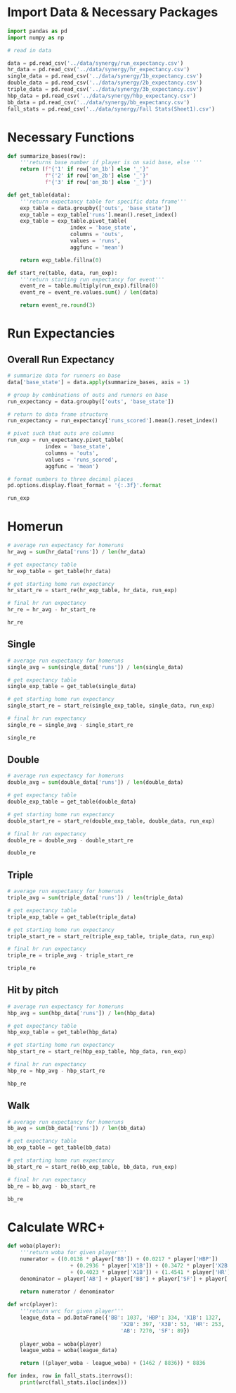 # Import Data & Necessary Packages

```python
import pandas as pd 
import numpy as np
```

```python
# read in data

data = pd.read_csv('../data/synergy/run_expectancy.csv')
hr_data = pd.read_csv('../data/synergy/hr_expectancy.csv')
single_data = pd.read_csv('../data/synergy/1b_expectancy.csv')
double_data = pd.read_csv('../data/synergy/2b_expectancy.csv')
triple_data = pd.read_csv('../data/synergy/3b_expectancy.csv')
hbp_data = pd.read_csv('../data/synergy/hbp_expectancy.csv')
bb_data = pd.read_csv('../data/synergy/bb_expectancy.csv')
fall_stats = pd.read_csv('../data/synergy/Fall Stats(Sheet1).csv')
```

# Necessary Functions

```python
def summarize_bases(row):
    '''returns base number if player is on said base, else '''
    return (f"{'1' if row['on_1b'] else '_'}"
            f"{'2' if row['on_2b'] else '_'}"
            f"{'3' if row['on_3b'] else '_'}")

def get_table(data):
    '''return expectancy table for specific data frame'''
    exp_table = data.groupby(['outs', 'base_state'])
    exp_table = exp_table['runs'].mean().reset_index()
    exp_table = exp_table.pivot_table(
                    index = 'base_state', 
                    columns = 'outs', 
                    values = 'runs', 
                    aggfunc = 'mean')

    return exp_table.fillna(0)

def start_re(table, data, run_exp):
    '''return starting run expectancy for event'''
    event_re = table.multiply(run_exp).fillna(0)
    event_re = event_re.values.sum() / len(data)

    return event_re.round(3)
```

# Run Expectancies

## Overall Run Expectancy

```python
# summarize data for runners on base 
data['base_state'] = data.apply(summarize_bases, axis = 1)

# group by combinations of outs and runners on base
run_expectancy = data.groupby(['outs', 'base_state'])

# return to data frame structure
run_expectancy = run_expectancy['runs_scored'].mean().reset_index()

# pivot such that outs are columns
run_exp = run_expectancy.pivot_table(
            index = 'base_state', 
            columns = 'outs', 
            values = 'runs_scored', 
            aggfunc = 'mean')

# format numbers to three decimal places
pd.options.display.float_format = '{:.3f}'.format

run_exp
```

# Homerun

```python
# average run expectancy for homeruns
hr_avg = sum(hr_data['runs']) / len(hr_data)

# get expectancy table
hr_exp_table = get_table(hr_data)

# get starting home run expectancy
hr_start_re = start_re(hr_exp_table, hr_data, run_exp)

# final hr run expectancy
hr_re = hr_avg - hr_start_re

hr_re
```

## Single

```python
# average run expectancy for homeruns
single_avg = sum(single_data['runs']) / len(single_data)

# get expectancy table
single_exp_table = get_table(single_data)

# get starting home run expectancy
single_start_re = start_re(single_exp_table, single_data, run_exp)

# final hr run expectancy
single_re = single_avg - single_start_re

single_re
```

## Double

```python
# average run expectancy for homeruns
double_avg = sum(double_data['runs']) / len(double_data)

# get expectancy table
double_exp_table = get_table(double_data)

# get starting home run expectancy
double_start_re = start_re(double_exp_table, double_data, run_exp)

# final hr run expectancy
double_re = double_avg - double_start_re

double_re
```

## Triple

```python
# average run expectancy for homeruns
triple_avg = sum(triple_data['runs']) / len(triple_data)

# get expectancy table
triple_exp_table = get_table(triple_data)

# get starting home run expectancy
triple_start_re = start_re(triple_exp_table, triple_data, run_exp)

# final hr run expectancy
triple_re = triple_avg - triple_start_re

triple_re
```

## Hit by pitch

```python
# average run expectancy for homeruns
hbp_avg = sum(hbp_data['runs']) / len(hbp_data)

# get expectancy table
hbp_exp_table = get_table(hbp_data)

# get starting home run expectancy
hbp_start_re = start_re(hbp_exp_table, hbp_data, run_exp)

# final hr run expectancy
hbp_re = hbp_avg - hbp_start_re

hbp_re
```

## Walk

```python
# average run expectancy for homeruns
bb_avg = sum(bb_data['runs']) / len(bb_data)

# get expectancy table
bb_exp_table = get_table(bb_data)

# get starting home run expectancy
bb_start_re = start_re(bb_exp_table, bb_data, run_exp)

# final hr run expectancy
bb_re = bb_avg - bb_start_re

bb_re
```

# Calculate WRC+

```python
def woba(player):
    '''return woba for given player'''
    numerator = ((0.0138 * player['BB']) + (0.0217 * player['HBP'])
                    + (0.2936 * player['X1B']) + (0.3472 * player['X2B'])
                    + (0.4023 * player['X1B']) + (1.4541 * player['HR']))
    denominator = player['AB'] + player['BB'] + player['SF'] + player['HBP']
    
    return numerator / denominator

def wrc(player):
    '''return wrc for given player'''
    league_data = pd.DataFrame({'BB': 1037, 'HBP': 334, 'X1B': 1327, 
                                    'X2B': 397, 'X3B': 53, 'HR': 253,
                                    'AB': 7270, 'SF': 89})
    
    player_woba = woba(player)
    league_woba = woba(league_data)

    return ((player_woba - league_woba) + (1462 / 8836)) * 8836

for index, row in fall_stats.iterrows():
    print(wrc(fall_stats.iloc[index]))
```